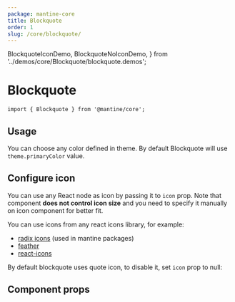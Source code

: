 ```yaml
---
package: mantine-core
title: Blockquote
order: 1
slug: /core/blockquote/
---
```


  BlockquoteIconDemo,
  BlockquoteNoIconDemo,
} from '../demos/core/Blockquote/blockquote.demos';

# Blockquote

<PageHeader
  source="mantine-core/src/Blockquote/Blockquote.tsx"
  docs="core/Blockquote.mdx"
  package="@mantine/core"
/>

```tsx
import { Blockquote } from '@mantine/core';
```

## Usage

You can choose any color defined in <GatsbyLink to="/pages/theming/">theme</GatsbyLink>. By default Blockquote will use `theme.primaryColor` value.

<BlockquoteConfigurator />

## Configure icon

You can use any React node as icon by passing it to `icon` prop.
Note that component **does not control icon size** and you need to specify it manually on icon component for better fit.

You can use icons from any react icons library, for example:

- [radix icons](https://icons.modulz.app/) (used in mantine packages)
- [feather](https://feathericons.com/)
- [react-icons](https://react-icons.github.io/react-icons)

<BlockquoteIconDemo />

By default blockquote uses quote icon, to disable it, set `icon` prop to null:

<BlockquoteNoIconDemo />

## Component props

<PropsTable component="Blockquote" />

